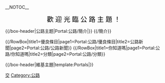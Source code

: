 <!-- This portal was created using subst:box portal skeleton| topic=公路|  -->
<noinclude>__NOTOC__</noinclude>
<div align="center">
{{browsebar}}
</div>

<div style="text-align: center;">
<big style="font-size:150%;"><font color="000000 ">歡 迎 光 臨 公 路 主 題 ！</font></big>

</div>

{{/box-header|公路主题|Portal:公路/簡介|}}
{{/簡介}}


{{/RowBox|title1=優良條目|page1=Portal:公路/優良條目|title2=公路新聞|page2=Portal:公路/公路新聞}}
{{/RowBox|title1=你知道嗎|page1=Portal:公路/你知道嗎|title2=分類|page2=Portal:公路/分類}}

{{/box-header|維基主題|template:Portals|}}
{{Portals}}

[[Category:主题首页|交]]
[[Category:公路|Category:公路]]